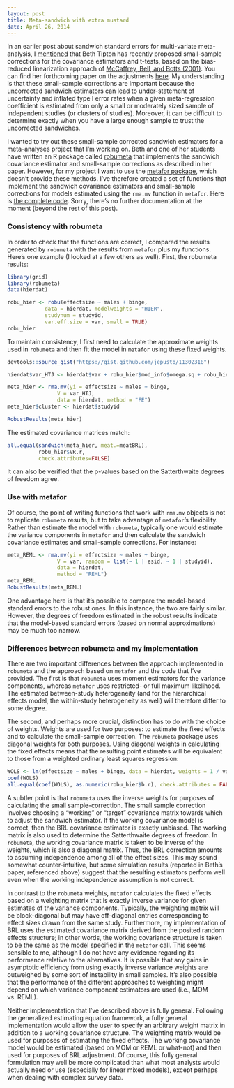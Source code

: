 ```yaml
---
layout: post
title: Meta-sandwich with extra mustard
date: April 26, 2014
---
```


In an earlier post about sandwich standard errors for multi-variate meta-analysis, I [mentioned]({{site.url}}/Robust-meta-analysis-1/) that Beth Tipton has recently proposed small-sample corrections for the covariance estimators and t-tests, based on the bias-reduced linearization approach of [McCaffrey, Bell, and Botts (2001)](http://www.amstat.org/sections/SRMS/Proceedings/y2001/Proceed/00264.pdf). 
You can find her forthcoming paper on the adjustments [here](http://blogs.cuit.columbia.edu/let2119/files/2013/03/Tipton-RVE-Small-to-share.pdf). 
My understanding is that these small-sample corrections are important because the uncorrected sandwich estimators can lead to under-statement of uncertainty and inflated type I error rates when a given meta-regression coefficient is estimated from only a small or moderately sized sample of independent studies (or clusters of studies). 
Moreover, it can be difficult to determine exactly when you have a large enough sample to trust the uncorrected sandwiches. 

I wanted to try out these small-sample corrected sandwich estimators for a meta-analyses project that I'm working on. Beth and one of her students have written an R package called [robumeta](http://cran.r-project.org/web/packages/robumeta/index.html) that implements the sandwich covariance estimator and small-sample corrections as described in her paper. 
However, for my project I want to use the [metafor package](http://www.metafor-project.org/), which doesn't provide these methods. 
I've therefore created a set of functions that implement the sandwich covariance estimators and small-sample corrections for models estimated using the `rma.mv` function in `metafor`. 
Here is [the complete code](https://gist.github.com/jepusto/11302318). Sorry, there's no further documentation at the moment (beyond the rest of this post).

### Consistency with robumeta

In order to check that the functions are correct, I compared the results generated by `robumeta` with the results from `metafor` plus my functions. Here's one example (I looked at a few others as well). First, the robumeta results:
```r
library(grid)
library(robumeta)
data(hierdat)

robu_hier <- robu(effectsize ~ males + binge,
            data = hierdat, modelweights = "HIER",
            studynum = studyid,
            var.eff.size = var, small = TRUE)
robu_hier
```

To maintain consistency, I first need to calculate the approximate weights used in `robumeta` and then fit the model in `metafor` using these fixed weights. 

```r
devtools::source_gist("https://gist.github.com/jepusto/11302318")

hierdat$var_HTJ <- hierdat$var + robu_hier$mod_info$omega.sq + robu_hier$mod_info$tau.sq

meta_hier <- rma.mv(yi = effectsize ~ males + binge, 
                V = var_HTJ, 
                data = hierdat, method = "FE")
meta_hier$cluster <- hierdat$studyid

RobustResults(meta_hier)
```

The estimated covariance matrices match:
```r
all.equal(sandwich(meta_hier, meat.=meatBRL), 
          robu_hier$VR.r, 
          check.attributes=FALSE)
```

It can also be verified that the p-values based on the Satterthwaite degrees of freedom agree.

### Use with metafor

Of course, the point of writing functions that work with `rma.mv` objects is not to replicate `robumeta` results, but to take advantage of `metafor`'s flexibility. Rather than estimate the model with `robumeta`, typically one would estimate the variance components in `metafor` and then calculate the sandwich covariance estimates and small-sample corrections. For instance:

```r
meta_REML <- rma.mv(yi = effectsize ~ males + binge, 
                V = var, random = list(~ 1 | esid, ~ 1 | studyid), 
                data = hierdat,
                method = "REML")
meta_REML
RobustResults(meta_REML)
```

One advantage here is that it's possible to compare the model-based standard errors to the robust ones. In this instance, the two are fairly similar. However, the degrees of freedom estimated in the robust results indicate that the model-based standard errors (based on normal approximations) may be much too narrow.

### Differences between robumeta and my implementation

There are two important differences between the approach implemented in `robumeta` and the approach based on `metafor` and the code that I've provided. The first is that `robumeta` uses moment estimators for the variance components, whereas `metafor` uses restricted- or full maximum likelihood. The estimated between-study heterogeneity (and for the hierarchical effects model, the within-study heterogeneity as well) will therefore differ to some degree. 

The second, and perhaps more crucial, distinction has to do with the choice of weights. Weights are used for two purposes: to estimate the fixed effects and to calculate the small-sample correction. The `robumeta` package uses diagonal weights for both purposes. Using diagonal weights in calculating the fixed effects means that the resulting point estimates will be equivalent to those from a weighted ordinary least squares regression: 

```r
WOLS <- lm(effectsize ~ males + binge, data = hierdat, weights = 1 / var_HTJ)
coef(WOLS)
all.equal(coef(WOLS), as.numeric(robu_hier$b.r), check.attributes = FALSE)
```

A subtler point is that `robumeta` uses the inverse weights for purposes of calculating the small sample-correction. The small sample correction involves choosing a "working" or "target" covariance matrix towards which to adjust the sandwich estimator. If the working covariance model is correct, then the BRL covariance estimator is exactly unbiased. The working matrix is also used to determine the Satterthwaite degrees of freedom. In `robumeta`, the working covariance matrix is taken to be inverse of the weights, which is also a diagonal matrix. Thus, the BRL correction amounts to assuming independence among all of the effect sizes. This may sound somewhat counter-intuitive, but  some simulation results (reported in Beth's paper, referenced above) suggest that the resulting estimators perform well even when the working independence assumption is not correct.

In contrast to the `robumeta` weights, `metafor` calculates the fixed effects based on a weighting matrix that is exactly inverse variance for given estimates of the variance components. Typically, the weighting matrix will be block-diagonal but may have off-diagonal entries corresponding to effect sizes drawn from the same study. Furthermore, my implementation of BRL uses the estimated covariance matrix derived from the posited random effects structure; in other words, the working covariance structure is taken to be the same as the model specified in the `metafor` call. This seems sensible to me, although I do not have any evidence regarding its performance relative to the alternatives. It is possible that any gains in asymptotic efficiency from using exactly inverse variance weights are outweighed by some sort of instability in small samples. It's also possible that the performance of the different approaches to weighting might depend on which variance component estimators are used (i.e., MOM vs. REML). 

Neither implementation that I've described above is fully general. Following the generalized estimating equation framework, a fully general implementation would allow the user to specify an arbitrary weight matrix in addition to a working covariance structure. The weighting matrix would be used for purposes of estimating the fixed effects. The working covariance model would be estimated (based on MOM or REML or what-not) and then used for purposes of BRL adjustment. Of course, this fully general formulation may well be more complicated than what most analysts would actually need or use (especially for linear mixed models), except perhaps when dealing with complex survey data. 
